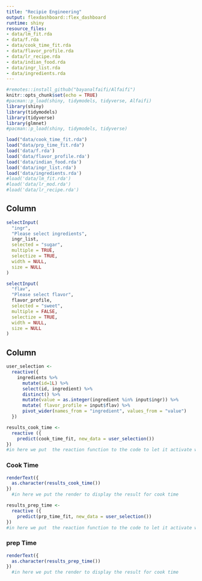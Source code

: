 ```yaml
---
title: "Recipie Engineering"
output: flexdashboard::flex_dashboard
runtime: shiny
resource_files:
- data/lm_fit.rda
- data/f.rda
- data/cook_time_fit.rda
- data/flavor_profile.rda
- data/lr_recipe.rda
- data/indian_food.rda
- data/ingr_list.rda
- data/ingredients.rda
---
```


```r
#remotes::install_github("bayanalfaifi/Alfaifi")
knitr::opts_chunk$set(echo = TRUE)
#pacman::p_load(shiny, tidymodels, tidyverse, Alfaifi)
library(shiny)
library(tidymodels)
library(tidyverse)
library(glmnet)
#pacman::p_load(shiny, tidymodels, tidyverse)
```


```r
load("data/cook_time_fit.rda")
load("data/prp_time_fit.rda")
load('data/f.rda')
load('data/flavor_profile.rda')
load('data/indian_food.rda')
load('data/ingr_list.rda')
load('data/ingredients.rda')
#load('data/lm_fit.rda')
#load('data/lr_mod.rda')
#load('data/lr_recipe.rda')
```

Column {.sidebar}
---------------------------------------------------------------
```r
selectInput(
  "ingr",
  "Please select ingredients",
  ingr_list,
  selected = "sugar",
  multiple = TRUE,
  selectize = TRUE,
  width = NULL,
  size = NULL
)

```


```r
selectInput(
  "flav",
  "Please select flavor",
  flavor_profile,
  selected = "sweet",
  multiple = FALSE,
  selectize = TRUE,
  width = NULL,
  size = NULL
)

```


Column {.tabset}
-------------------------------------
```r
user_selection <- 
  reactive({
    ingredients %>%
      mutate(id=1L) %>% 
      select(id, ingredient) %>% 
      distinct() %>% 
      mutate(value = as.integer(ingredient %in% input$ingr)) %>%
      mutate( flavor_profile = input$flav) %>% 
      pivot_wider(names_from = "ingredient", values_from = "value") 
  })
```  



```r
results_cook_time <-  
  reactive ({
    predict(cook_time_fit, new_data = user_selection())
}) 
#in here we put  the reaction function to the code to let it activate when the users enter their ingrediants 

```
   
   
### Cook Time  

```r
renderText({
  as.character(results_cook_time())
})
  #in here we put the render to display the result for cook time 
```



```r
results_prep_time <-  
  reactive ({
    predict(prp_time_fit, new_data = user_selection())
}) 
#in here we put  the reaction function to the code to let it activate when the users enter their ingrediants 

```
   
   
### prep Time  

```r
renderText({
  as.character(results_prep_time())
})
  #in here we put the render to display the result for cook time 
```
